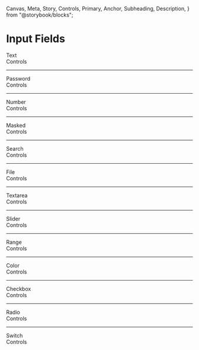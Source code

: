   Canvas,
  Meta,
  Story,
  Controls,
  Primary,
  Anchor,
  Subheading,
  Description,
} from "@storybook/blocks";

<Meta of={FieldStories} />

# Input Fields

<Primary />

<Anchor storyId="text">
  <Subheading>Text</Subheading>
</Anchor>

<Canvas of={TextStories.Text} meta={TextStories} />
<AxCollapsable>
  <div>Controls</div>
  <Controls of={TextStories.Text} />
</AxCollapsable>

---

<Anchor storyId="password">
  <Subheading>Password</Subheading>
  <Description of={PasswordStories} />
</Anchor>

<Canvas of={PasswordStories.Password} meta={PasswordStories} />
<AxCollapsable>
  <div>Controls</div>
  <Controls of={PasswordStories.Password} />
</AxCollapsable>

---

<Anchor storyId="number">
  <Subheading>Number</Subheading>
</Anchor>

<Canvas of={NumberStories.Number} meta={NumberStories} />
<AxCollapsable>
  <div>Controls</div>
  <Controls of={NumberStories.Number} />
</AxCollapsable>

---

<Anchor storyId="masked">
  <Subheading>Masked</Subheading>
</Anchor>

<Canvas of={MaskedStories.Masked} meta={MaskedStories} />
<AxCollapsable>
  <div>Controls</div>
  <Controls of={MaskedStories.Masked} />
</AxCollapsable>

---

<Anchor storyId="search">
  <Subheading>Search</Subheading>
</Anchor>

<Canvas of={SearchStories.Search} meta={SearchStories} />
<AxCollapsable>
  <div>Controls</div>
  <Controls of={SearchStories.Search} />
</AxCollapsable>

---

<Anchor storyId="file">
  <Subheading>File</Subheading>
</Anchor>

<Canvas of={FileStories.File} meta={FileStories} />
<AxCollapsable>
  <div>Controls</div>
  <Controls of={FileStories.File} />
</AxCollapsable>

---

<Anchor storyId="textarea">
  <Subheading>Textarea</Subheading>
</Anchor>

<Canvas of={TextareaStories.Textarea} meta={TextareaStories} />
<AxCollapsable>
  <div>Controls</div>
  <Controls of={TextareaStories.Textarea} />
</AxCollapsable>

---

<Anchor storyId="slider">
  <Subheading>Slider</Subheading>
</Anchor>

<Canvas of={SliderStories.Slider} meta={SliderStories} />
<AxCollapsable>
  <div>Controls</div>
  <Controls of={SliderStories.Slider} />
</AxCollapsable>

---

<Anchor storyId="range">
  <Subheading>Range</Subheading>
</Anchor>

<Canvas of={RangeStories.Range} meta={RangeStories} />
<AxCollapsable>
  <div>Controls</div>
  <Controls of={RangeStories.Range} />
</AxCollapsable>

---

<Anchor storyId="color">
  <Subheading>Color</Subheading>
</Anchor>

<Canvas of={ColorStories.Color} meta={ColorStories} />
<AxCollapsable>
  <div>Controls</div>
  <Controls of={ColorStories.Color} />
</AxCollapsable>

---

<Anchor storyId="checkbox">
  <Subheading>Checkbox</Subheading>
</Anchor>

<Canvas of={CheckboxStories.Checkbox} meta={CheckboxStories} />
<AxCollapsable>
  <div>Controls</div>
  <Controls of={CheckboxStories.Checkbox} />
</AxCollapsable>

---

<Anchor storyId="radio">
  <Subheading>Radio</Subheading>
</Anchor>

<Canvas of={RadioStories.Radio} meta={RadioStories} />
<AxCollapsable>
  <div>Controls</div>
  <Controls of={RadioStories.Radio} />
</AxCollapsable>

---

<Anchor storyId="switch">
  <Subheading>Switch</Subheading>
</Anchor>

<Canvas of={SwitchStories.Switch} meta={SwitchStories} />
<AxCollapsable>
  <div>Controls</div>
  <Controls of={SwitchStories.Switch} />
</AxCollapsable>
